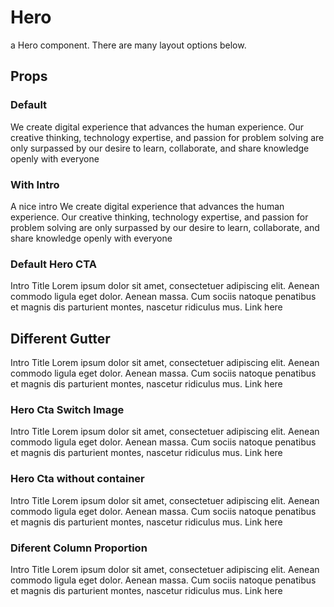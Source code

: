 
<Meta title='components/Hero' component={Hero} />

# Hero

a Hero component. There are many layout options below.

## Props

<ArgsTable of={Hero} />

### Default

<Canvas>
  <Story name='Default'>
    <Section>
      <Hero>
        <Hero.Title>
          We create digital experience that advances the human experience.
        </Hero.Title>
        <Hero.Text>
          Our creative thinking, technology expertise, and passion for problem
          solving are only surpassed by our desire to learn, collaborate, and share
          knowledge openly with everyone
        </Hero.Text>
      </Hero>
    </Section>
  </Story>
</Canvas>

### With Intro

<Canvas>
  <Story name='With Intro'>
    <Section>
      <Hero>
        <Hero.Intro>A nice intro</Hero.Intro>
        <Hero.Title>
          We create digital experience that advances the human experience.
        </Hero.Title>
        <Hero.Text>
          Our creative thinking, technology expertise, and passion for problem
          solving are only surpassed by our desire to learn, collaborate, and share
          knowledge openly with everyone
        </Hero.Text>
      </Hero>
    </Section>
  </Story>
</Canvas>

### Default Hero CTA

<Canvas>
  <Story name='Default Hero CTA'>
    <Section>
      <Hero columns={2}>
        <Hero.Column>
          <Hero.Intro>Intro</Hero.Intro>
          <Hero.Title>Title</Hero.Title>
          <Hero.Text>
            Lorem ipsum dolor sit amet, consectetuer adipiscing elit. Aenean commodo
            ligula eget dolor. Aenean massa. Cum sociis natoque penatibus et magnis
            dis parturient montes, nascetur ridiculus mus.
          </Hero.Text>
          <Hero.Cta to='/'>Link here</Hero.Cta>
        </Hero.Column>
        <Hero.Column>
          <Hero.Image
            image={{
              src: "https://placeimg.com/480/280/tech",
              alt: "tech related stuff",
            }}
          />
        </Hero.Column>
      </Hero>
    </Section>
  </Story>
</Canvas>

## Different Gutter

<Canvas>
  <Story name='Different Gutter'>
    <Section>
      <Hero columns={2} gutter='80px'>
        <Hero.Column>
          <Hero.Intro>Intro</Hero.Intro>
          <Hero.Title>Title</Hero.Title>
          <Hero.Text>
            Lorem ipsum dolor sit amet, consectetuer adipiscing elit. Aenean commodo
            ligula eget dolor. Aenean massa. Cum sociis natoque penatibus et magnis
            dis parturient montes, nascetur ridiculus mus.
          </Hero.Text>
          <Hero.Cta to='/'>Link here</Hero.Cta>
        </Hero.Column>
        <Hero.Column>
          <Hero.Image
            image={{
              src: "https://placeimg.com/480/280/tech",
              alt: "tech related stuff",
            }}
          />
        </Hero.Column>
      </Hero>
    </Section>
  </Story>
</Canvas>

### Hero Cta Switch Image

<Canvas>
  <Story name='Hero Cta Switch Image'>
    <Section>
      <Hero columns={2}>
        <Hero.Column>
          <Hero.Image
            image={{
              src: "https://placeimg.com/480/280/tech",
              alt: "tech related stuff",
            }}
          />
        </Hero.Column>
        <Hero.Column>
          <Hero.Intro>Intro</Hero.Intro>
          <Hero.Title>Title</Hero.Title>
          <Hero.Text>
            Lorem ipsum dolor sit amet, consectetuer adipiscing elit. Aenean commodo
            ligula eget dolor. Aenean massa. Cum sociis natoque penatibus et magnis
            dis parturient montes, nascetur ridiculus mus.
          </Hero.Text>
          <Hero.Cta to='/'>Link here</Hero.Cta>
        </Hero.Column>
      </Hero>
    </Section>
  </Story>
</Canvas>

### Hero Cta without container

<Canvas>
  <Story name='Hero Cta Full'>
    <Section isFull>
      <Hero columns={2}>
        <Hero.Column>
          <Hero.Image
            image={{
              src: "https://placeimg.com/480/280/tech",
              alt: "tech related stuff",
            }}
          />
        </Hero.Column>
        <Hero.Column>
          <Hero.Intro>Intro</Hero.Intro>
          <Hero.Title>Title</Hero.Title>
          <Hero.Text>
            Lorem ipsum dolor sit amet, consectetuer adipiscing elit. Aenean commodo
            ligula eget dolor. Aenean massa. Cum sociis natoque penatibus et magnis
            dis parturient montes, nascetur ridiculus mus.
          </Hero.Text>
          <Hero.Cta to='/'>Link here</Hero.Cta>
        </Hero.Column>
      </Hero>
    </Section>
  </Story>
</Canvas>

### Diferent Column Proportion

<Canvas>
  <Story name='Diferent Column Proportion'>
    <Section>
      <Hero columns={2} proportion='2:1'>
        <Hero.Column>
          <Hero.Image
            image={{
              src: "https://placeimg.com/480/280/tech",
              alt: "tech related stuff",
            }}
          />
        </Hero.Column>
        <Hero.Column>
          <Hero.Intro>Intro</Hero.Intro>
          <Hero.Title>Title</Hero.Title>
          <Hero.Text>
            Lorem ipsum dolor sit amet, consectetuer adipiscing elit. Aenean commodo
            ligula eget dolor. Aenean massa. Cum sociis natoque penatibus et magnis
            dis parturient montes, nascetur ridiculus mus.
          </Hero.Text>
          <Hero.Cta to='/'>Link here</Hero.Cta>
        </Hero.Column>
      </Hero>
    </Section>
  </Story>
</Canvas>
